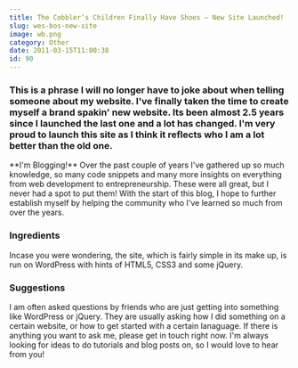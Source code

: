 ```yaml
---
title: The Cobbler’s Children Finally Have Shoes – New Site Launched!
slug: wes-bos-new-site
image: wb.png
category: Other
date: 2011-03-15T11:00:38
id: 90
---
```


<h3 >This is a phrase I will no longer have to joke about when telling someone about my website. I've finally taken the time to create myself a brand spakin' new website. Its been almost 2.5 years since I launched the last one and a lot has changed. I'm very proud to launch this site as I think it reflects who I am a lot better than the old one.</h3>
**I'm Blogging!**
Over the past couple of years I've gathered up so much knowledge, so many code snippets and many more insights on everything from web development to entrepreneurship. These were all great, but I never had a spot to put them! With the start of this blog, I hope to further establish myself by helping the community who I've learned so much from over the years.

<h3>Ingredients</h3>
Incase you were wondering, the site, which is fairly simple in its make up, is run on WordPress with hints of HTML5, CSS3 and some jQuery.

<h3 >Suggestions</h3>
I am often asked questions by friends who are just getting into something like WordPress or jQuery. They are usually asking how I did something on a certain website, or how to get started with a certain lanaguage. If there is anything you want to ask me, please get in touch right now. I'm always looking for ideas to do tutorials and blog posts on, so I would love to hear from you!